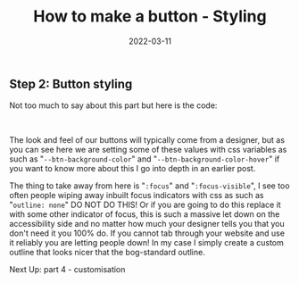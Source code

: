 ﻿---
title: How to make a button - Styling
date: 2022-03-11
excerpt: The look and feel of a button typically comes from a designer, but you the developer must preserve accessibility.
image: ./button.svg
tags: ["css", "design", "html", "--css-variables"]
---


## Step 2: Button styling

Not too much to say about this part but here is the code:

<StepTwoDemo />
<br />

The look and feel of our buttons will typically come from a designer, but as you can see
here we are setting some of these values with css variables as such as "`--btn-background-color`" and "`--btn-background-color-hover`"
if you want to know more about this I go into depth <Link to="/blog/2022/03/how-to-make-a-button-normalisation/#root-and-global-css-variables">in an earlier post</Link>.

The thing to take away from here is "`:focus`" and "`:focus-visible`", I see too often people wiping away inbuilt focus indicators
with css as such as "`outline: none`" DO NOT DO THIS! Or if you are going to do this replace it with some other indicator of focus,
this is such a massive let down on the accessibility side and no matter how much your designer tells you that you don't need it
you 100% do. If you cannot tab through your website and use it reliably you are letting people down! In my case I simply create
a custom outline that looks nicer that the bog-standard outline.

Next Up: <Link to="/blog/2022/03/how-to-make-a-button-customisation/">part 4 - customisation</Link>
